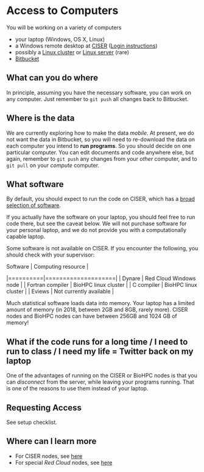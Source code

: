 # Access to Computers

You will be working on a variety of computers

- your laptop (Windows, OS X, Linux)
- a Windows remote desktop at [CISER](https://ciser.cornell.edu/computing/) ([Login instructions](https://ciser.cornell.edu/computing/computing-help/how-to-login/))
- possibly a [Linux cluster](https://biohpc.cornell.edu/lab/lab.aspx) or [Linux server](https://www2.vrdc.cornell.edu/news/ecco/step-1-requesting-an-ecco-account/ecco-account-creation/) (rare)
- [Bitbucket](https://bitbucket.org/account/signup/) 

## What can you do where

In principle, assuming you have the necessary software, you can work on any computer. Just remember to `git push` all changes back to Bitbucket.

## Where is the data

We are currently exploring how to make the data *mobile*. At present, we do not want the data in Bitbucket, so you will need to re-download the data on each computer you intend to **run programs**. So you should decide on one particular computer. You can edit documents and code anywhere else, but again, remember to `git push` any changes from your *other* computer, and to `git pull` on your *compute* computer.

## What software

By default, you should expect to run the code on CISER, which has a [broad selection of software](https://ciser.cornell.edu/computing/software/).

If you actually have the software on your laptop, you should feel free to run code there, but see the caveat below. We will not purchase software for your personal laptop, and we do not provide you with a computationally capable laptop.

Some software is not available on CISER. If you encounter the following, you should check with your supervisor:

| Software | Computing resource |
|==========|====================|
| Dynare   | Red Cloud Windows node |
| Fortran compiler | BioHPC linux cluster |
| C compiler  | BioHPC linux cluster |
| Eviews | Not currently available |

Much statistical software loads data into memory. Your laptop has a limited amount of memory (in 2018, between 2GB and 8GB, rarely more). CISER nodes and BioHPC nodes can have between 256GB and 1024 GB of memory!

## What if the code runs for a long time / I need to run to class / I need my life = Twitter back on my laptop

One of the advantages of running on the CISER or BioHPC nodes is that you can *disconnect* from the server, while leaving your programs running. That is one of the reasons to use them instead of your laptop. 

## Requesting Access

See setup checklist.


## Where can I learn more

- For CISER nodes, see [here](https://ciser.cornell.edu/computing/computing-help/how-to-login/)
- For special *Red Cloud* nodes, see [here](https://github.com/labordynamicsinstitute/replicability-training/wiki/Connect-to-a-Ciser-Custom-Red-Cloud-Machine)
